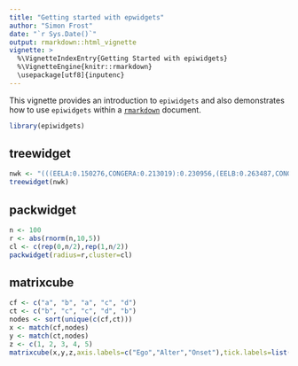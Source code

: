 ```yaml
---
title: "Getting started with epwidgets"
author: "Simon Frost"
date: "`r Sys.Date()`"
output: rmarkdown::html_vignette
vignette: >
  %\VignetteIndexEntry{Getting Started with epiwidgets}
  %\VignetteEngine{knitr::rmarkdown}
  \usepackage[utf8]{inputenc}
---
```


This vignette provides an introduction to `epiwidgets` and also demonstrates how to use `epiwidgets` within a [`rmarkdown`](http://rmarkdown.rstudio.com/) document.

```r
library(epiwidgets)
```

## treewidget

```r
nwk <- "(((EELA:0.150276,CONGERA:0.213019):0.230956,(EELB:0.263487,CONGERB:0.202633):0.246917):0.094785,((CAVEFISH:0.451027,(GOLDFISH:0.340495,ZEBRAFISH:0.390163):0.220565):0.067778,((((((NSAM:0.008113,NARG:0.014065):0.052991,SPUN:0.061003,(SMIC:0.027806,SDIA:0.015298,SXAN:0.046873):0.046977):0.009822,(NAUR:0.081298,(SSPI:0.023876,STIE:0.013652):0.058179):0.091775):0.073346,(MVIO:0.012271,MBER:0.039798):0.178835):0.147992,((BFNKILLIFISH:0.317455,(ONIL:0.029217,XCAU:0.084388):0.201166):0.055908,THORNYHEAD:0.252481):0.061905):0.157214,LAMPFISH:0.717196,((SCABBARDA:0.189684,SCABBARDB:0.362015):0.282263,((VIPERFISH:0.318217,BLACKDRAGON:0.109912):0.123642,LOOSEJAW:0.397100):0.287152):0.140663):0.206729):0.222485,(COELACANTH:0.558103,((CLAWEDFROG:0.441842,SALAMANDER:0.299607):0.135307,((CHAMELEON:0.771665,((PIGEON:0.150909,CHICKEN:0.172733):0.082163,ZEBRAFINCH:0.099172):0.272338):0.014055,((BOVINE:0.167569,DOLPHIN:0.157450):0.104783,ELEPHANT:0.166557):0.367205):0.050892):0.114731):0.295021);"
treewidget(nwk)
```

## packwidget

```r
n <- 100
r <- abs(rnorm(n,10,5))
cl <- c(rep(0,n/2),rep(1,n/2))
packwidget(radius=r,cluster=cl)
```

## matrixcube

```r
cf <- c("a", "b", "a", "c", "d")
ct <- c("b", "c", "c", "d", "b")
nodes <- sort(unique(c(cf,ct)))
x <- match(cf,nodes)
y <- match(ct,nodes)
z <- c(1, 2, 3, 4, 5)
matrixcube(x,y,z,axis.labels=c("Ego","Alter","Onset"),tick.labels=list(nodes,nodes,sort(unique(z))))
```

